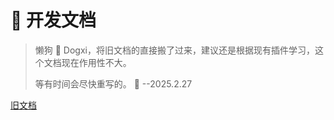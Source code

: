 # 🐣 开发文档

> 懒狗 🐶 Dogxi，将旧文档的直接搬了过来，建议还是根据现有插件学习，这个文档现在作用性不大。
>
> 等有时间会尽快重写的。 🪿 --2025.2.27

[旧文档](https://kivi.dogxi.top/develop/before.html)
